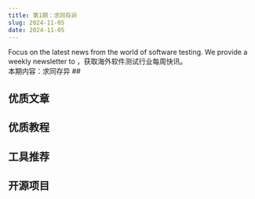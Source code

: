 ```yaml
---
title: 第1期：求同存异
slug: 2024-11-05
date: 2024-11-05
---
```


<Aside>
Focus on the latest news from the world of software testing. We provide a weekly newsletter to ，获取海外软件测试行业每周快讯。
</Aside>
本期内容：求同存异
## 

## 优质文章


## 优质教程


## 工具推荐


## 开源项目





